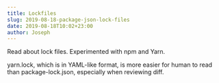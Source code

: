 ```yaml
---
title: Lockfiles
slug: 2019-08-18-package-json-lock-files
date: 2019-08-18T10:02+23:00
author: Joseph
---
```


Read about lock files. Experimented with npm and Yarn.

yarn.lock, which is in YAML-like format, is more easier for human to read than
package-lock.json, especially when reviewing diff.